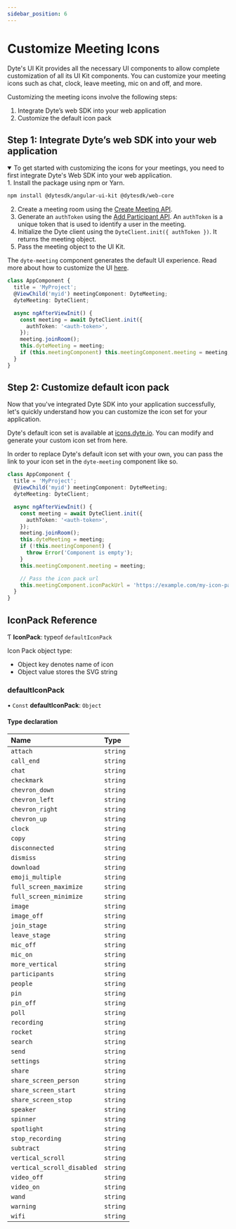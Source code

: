 ```yaml
---
sidebar_position: 6
---
```


# Customize Meeting Icons

Dyte's UI Kit provides all the necessary UI components to allow complete customization of all its UI Kit components. You can customize your meeting icons such as chat, clock, leave meeting, mic on and off, and more.

Customizing the meeting icons involve the following steps:

1. Integrate Dyte’s web SDK into your web application
2. Customize the default icon pack

## Step 1: Integrate Dyte’s web SDK into your web application

<details open>
    <summary>
        To get started with customizing the icons for your meetings, you need to first integrate Dyte's Web SDK into your web application.
    </summary>
    1. Install the package using npm or Yarn.

```bash npm2yarn
npm install @dytesdk/angular-ui-kit @dytesdk/web-core
```

2. Create a meeting room using the [Create Meeting API](/api#/operations/create_meeting).
3. Generate an `authToken` using the [Add Participant API](/api#/operations/add_participant). An `authToken` is a unique token that is used to identify a user in the meeting.
4. Initialize the Dyte client using the `DyteClient.init({ authToken })`. It returns the meeting object.
5. Pass the meeting object to the UI Kit.

The `dyte-meeting` component generates the default UI experience. Read more about how to customize the UI [here](/angular-ui-kit/basics/components-basics).

```ts
class AppComponent {
  title = 'MyProject';
  @ViewChild('myid') meetingComponent: DyteMeeting;
  dyteMeeting: DyteClient;

  async ngAfterViewInit() {
    const meeting = await DyteClient.init({
      authToken: '<auth-token>',
    });
    meeting.joinRoom();
    this.dyteMeeting = meeting;
    if (this.meetingComponent) this.meetingComponent.meeting = meeting;
  }
}
```

</details>

## Step 2: Customize default icon pack

Now that you've integrated Dyte SDK into your application successfully, let's quickly understand how you can customize the icon set for your application.

Dyte's default icon set is available at [icons.dyte.io](https://icons.dyte.io/). You can modify and generate your custom icon set from here.

In order to replace Dyte's default icon set with your own, you can pass the link to your icon set in the `dyte-meeting` component like so.

```ts
class AppComponent {
  title = 'MyProject';
  @ViewChild('myid') meetingComponent: DyteMeeting;
  dyteMeeting: DyteClient;

  async ngAfterViewInit() {
    const meeting = await DyteClient.init({
      authToken: '<auth-token>',
    });
    meeting.joinRoom();
    this.dyteMeeting = meeting;
    if (!this.meetingComponent) {
      throw Error('Component is empty');
    }
    this.meetingComponent.meeting = meeting;

    // Pass the icon pack url
    this.meetingComponent.iconPackUrl = 'https://example.com/my-icon-pack.json';
  }
}
```

## IconPack Reference

Ƭ **IconPack**: typeof `defaultIconPack`

Icon Pack object type:

- Object key denotes name of icon
- Object value stores the SVG string

### defaultIconPack

• `Const` **defaultIconPack**: `Object`

#### Type declaration

| Name                       | Type     |
| :------------------------- | :------- |
| `attach`                   | `string` |
| `call_end`                 | `string` |
| `chat`                     | `string` |
| `checkmark`                | `string` |
| `chevron_down`             | `string` |
| `chevron_left`             | `string` |
| `chevron_right`            | `string` |
| `chevron_up`               | `string` |
| `clock`                    | `string` |
| `copy`                     | `string` |
| `disconnected`             | `string` |
| `dismiss`                  | `string` |
| `download`                 | `string` |
| `emoji_multiple`           | `string` |
| `full_screen_maximize`     | `string` |
| `full_screen_minimize`     | `string` |
| `image`                    | `string` |
| `image_off`                | `string` |
| `join_stage`               | `string` |
| `leave_stage`              | `string` |
| `mic_off`                  | `string` |
| `mic_on`                   | `string` |
| `more_vertical`            | `string` |
| `participants`             | `string` |
| `people`                   | `string` |
| `pin`                      | `string` |
| `pin_off`                  | `string` |
| `poll`                     | `string` |
| `recording`                | `string` |
| `rocket`                   | `string` |
| `search`                   | `string` |
| `send`                     | `string` |
| `settings`                 | `string` |
| `share`                    | `string` |
| `share_screen_person`      | `string` |
| `share_screen_start`       | `string` |
| `share_screen_stop`        | `string` |
| `speaker`                  | `string` |
| `spinner`                  | `string` |
| `spotlight`                | `string` |
| `stop_recording`           | `string` |
| `subtract`                 | `string` |
| `vertical_scroll`          | `string` |
| `vertical_scroll_disabled` | `string` |
| `video_off`                | `string` |
| `video_on`                 | `string` |
| `wand`                     | `string` |
| `warning`                  | `string` |
| `wifi`                     | `string` |
